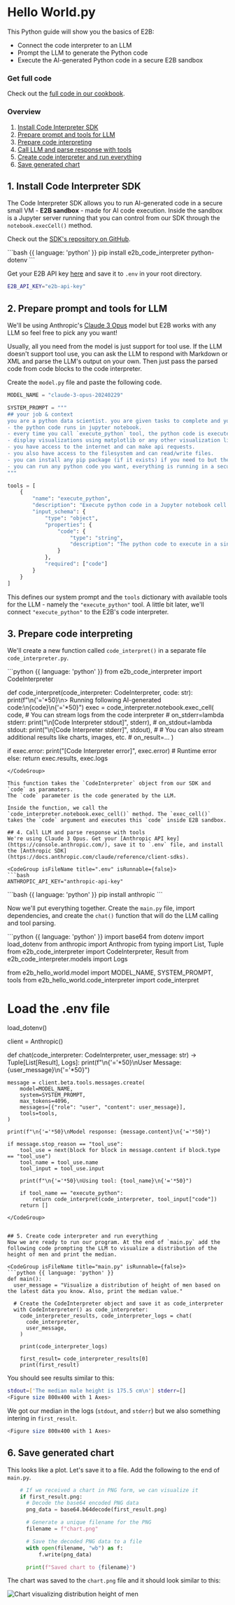 

# Hello World.py
This Python guide will show you the basics of E2B:
- Connect the code interpreter to an LLM
- Prompt the LLM to generate the Python code
- Execute the AI-generated Python code in a secure E2B sandbox

### Get full code
Check out the [full code in our cookbook](https://github.com/e2b-dev/e2b-cookbook/tree/main/examples/hello-world-python).

### Overview
1. [Install Code Interpreter SDK](#1-install-code-interpreter-sdk)
1. [Prepare prompt and tools for LLM](#2-prepare-prompt-and-tools-for-llm)
1. [Prepare code interpreting](#3-prepare-code-interpreting)
1. [Call LLM and parse response with tools](#4-call-llm-and-parse-response-with-tools)
1. [Create code interpreter and run everything](##5-create-code-interpreter-and-run-everything)
1. [Save generated chart](#6-save-generated-chart)


## 1. Install Code Interpreter SDK

The Code Interpreter SDK allows you to run AI-generated code in a secure small VM - **E2B sandbox** - made for AI code execution.
Inside the sandbox is a Jupyter server running that you can control from our SDK through the `notebook.execCell()` method.

Check out the [SDK's repository on GitHub](https://github.com/e2b-dev/code-interpreter).

<CodeGroup isRunnable={false}>
```bash {{ language: 'python' }}
pip install e2b_code_interpreter python-dotenv
```
</CodeGroup>

Get your E2B API key [here](/getting-started/api-key) and save it to `.env` in your root directory.
<CodeGroup isFileName title=".env" isRunnable={false}>
```bash
E2B_API_KEY="e2b-api-key"
```
</CodeGroup>


## 2. Prepare prompt and tools for LLM
We'll be using Anthropic's [Claude 3 Opus](https://www.anthropic.com/news/claude-3-family) model but E2B works with any LLM so feel free to pick any you want!

<Note>
Usually, all you need from the model is just support for tool use. If the LLM doesn't support tool use, you can ask the LLM to respond with Markdown or XML and parse the LLM's output on your own. Then just pass the parsed code from code blocks to the code interpreter.
</Note>

Create the `model.py` file and paste the following code.
<CodeGroup isFileName title="model.py" isRunnable={false}>
```python
MODEL_NAME = "claude-3-opus-20240229"

SYSTEM_PROMPT = """
## your job & context
you are a python data scientist. you are given tasks to complete and you run python code to solve them.
- the python code runs in jupyter notebook.
- every time you call `execute_python` tool, the python code is executed in a separate cell. it's okay to multiple calls to `execute_python`.
- display visualizations using matplotlib or any other visualization library directly in the notebook. don't worry about saving the visualizations to a file.
- you have access to the internet and can make api requests.
- you also have access to the filesystem and can read/write files.
- you can install any pip package (if it exists) if you need to but the usual packages for data analysis are already preinstalled.
- you can run any python code you want, everything is running in a secure sandbox environment.
"""

tools = [
    {
        "name": "execute_python",
        "description": "Execute python code in a Jupyter notebook cell and returns any result, stdout, stderr, display_data, and error.",
        "input_schema": {
            "type": "object",
            "properties": {
                "code": {
                    "type": "string",
                    "description": "The python code to execute in a single cell."
                }
            },
            "required": ["code"]
        }
    }
]
```
</CodeGroup>

This defines our system prompt and the `tools` dictionary with available tools for the LLM - namely the `"execute_python"` tool.
A little bit later, we'll connect `"execute_python"` to the E2B's code interpreter.


## 3. Prepare code interpreting
We'll create a new function called `code_interpret()` in a separate file `code_interpreter.py`.

<CodeGroup isFileName title="code_interpreter.py" isRunnable={false}>
```python {{ language: 'python' }}
from e2b_code_interpreter import CodeInterpreter

def code_interpret(code_interpreter: CodeInterpreter, code: str):
  print(f"\n{'='*50}\n> Running following AI-generated code:\n{code}\n{'='*50}")
  exec = code_interpreter.notebook.exec_cell(
    code,
    # You can stream logs from the code interpreter
    # on_stderr=lambda stderr: print("\n[Code Interpreter stdout]", stderr),
    # on_stdout=lambda stdout: print("\n[Code Interpreter stderr]", stdout),
    #
    # You can also stream additional results like charts, images, etc.
    # on_result=...
  )

  if exec.error:
    print("[Code Interpreter error]", exec.error) # Runtime error
  else:
    return exec.results, exec.logs
```
</CodeGroup>

This function takes the `CodeInterpreter` object from our SDK and `code` as paramaters.
The `code` parameter is the code generated by the LLM.

Inside the function, we call the `code_interpreter.notebook.exec_cell()` method. The `exec_cell()` takes the `code` argument and executes this `code` inside E2B sandbox.

## 4. Call LLM and parse response with tools
We're using Claude 3 Opus. Get your [Anthropic API key](https://console.anthropic.com/), save it to `.env` file, and install the [Anthropic SDK](https://docs.anthropic.com/claude/reference/client-sdks).

<CodeGroup isFileName title=".env" isRunnable={false}>
```bash
ANTHROPIC_API_KEY="anthropic-api-key"
```
</CodeGroup>

<CodeGroup isRunnable={false}>
```bash {{ language: 'python' }}
pip install anthropic
```
</CodeGroup>

Now we'll put everything together.
Create the `main.py` file, import dependencies, and create the `chat()` function that will do the LLM calling and tool parsing.

<CodeGroup isFileName title="main.py" isRunnable={false}>
```python {{ language: 'python' }}
import base64
from dotenv import load_dotenv
from anthropic import Anthropic
from typing import List, Tuple
from e2b_code_interpreter import CodeInterpreter, Result
from e2b_code_interpreter.models import Logs

from e2b_hello_world.model import MODEL_NAME, SYSTEM_PROMPT, tools
from e2b_hello_world.code_interpreter import code_interpret

# Load the .env file
load_dotenv()

client = Anthropic()

def chat(code_interpreter: CodeInterpreter, user_message: str) -> Tuple[List[Result], Logs]:
    print(f"\n{'='*50}\nUser Message: {user_message}\n{'='*50}")

    message = client.beta.tools.messages.create(
        model=MODEL_NAME,
        system=SYSTEM_PROMPT,
        max_tokens=4096,
        messages=[{"role": "user", "content": user_message}],
        tools=tools,
    )

    print(f"\n{'='*50}\nModel response: {message.content}\n{'='*50}")

    if message.stop_reason == "tool_use":
        tool_use = next(block for block in message.content if block.type == "tool_use")
        tool_name = tool_use.name
        tool_input = tool_use.input

        print(f"\n{'='*50}\nUsing tool: {tool_name}\n{'='*50}")

        if tool_name == "execute_python":
            return code_interpret(code_interpreter, tool_input["code"])
        return []
```
</CodeGroup>


## 5. Create code interpreter and run everything
Now we are ready to run our program. At the end of `main.py` add the following code prompting the LLM to visualize a distribution of the height of men and print the median.

<CodeGroup isFileName title="main.py" isRunnable={false}>
```python {{ language: 'python' }}
def main():
  user_message = "Visualize a distribution of height of men based on the latest data you know. Also, print the median value."

  # Create the CodeInterpreter object and save it as code_interpreter
  with CodeInterpreter() as code_interpreter:
    code_interpreter_results, code_interpreter_logs = chat(
      code_interpreter,
      user_message,
    )

    print(code_interpreter_logs)

    first_result= code_interpreter_results[0]
    print(first_result)
```
</CodeGroup>

You should see results similar to this:

```sh
stdout=['The median male height is 175.5 cm\n'] stderr=[]
<Figure size 800x400 with 1 Axes>
```

We got our median in the logs (`stdout`, and `stderr`) but we also something intering in `first_result`.
```sh
<Figure size 800x400 with 1 Axes>
```

## 6. Save generated chart

This looks like a plot. Let's save it to a file. Add the following to the end of `main.py`.
<CodeGroup isFileName title="main.py" isRunnable={false}>
```python {{ language: 'python' }}
    # If we received a chart in PNG form, we can visualize it
    if first_result.png:
      # Decode the base64 encoded PNG data
      png_data = base64.b64decode(first_result.png)

      # Generate a unique filename for the PNG
      filename = f"chart.png"

      # Save the decoded PNG data to a file
      with open(filename, "wb") as f:
          f.write(png_data)

      print(f"Saved chart to {filename}")
```
</CodeGroup>

The chart was saved to the `chart.png` file and it should look similar to this:

<Image
  src={imgChart}
  className="rounded w-full"
  alt="Chart visualizing distribution height of men"
  unoptimized
/>